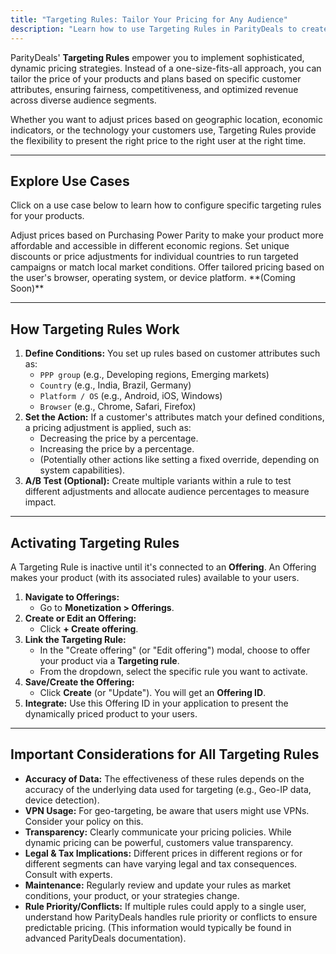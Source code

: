 ```yaml
---
title: "Targeting Rules: Tailor Your Pricing for Any Audience"
description: "Learn how to use Targeting Rules in ParityDeals to create dynamic pricing strategies based on customer attributes like location, PPP, device, and more."
---
```


ParityDeals' **Targeting Rules** empower you to implement sophisticated, dynamic pricing strategies. Instead of a one-size-fits-all approach, you can tailor the price of your products and plans based on specific customer attributes, ensuring fairness, competitiveness, and optimized revenue across diverse audience segments.

Whether you want to adjust prices based on geographic location, economic indicators, or the technology your customers use, Targeting Rules provide the flexibility to present the right price to the right user at the right time.

---

## Explore Use Cases

Click on a use case below to learn how to configure specific targeting rules for your products.

<CardGroup cols={3}>
  <Card
    title="PPP-Based Pricing"
    icon="globe"
    href="/dynamic-pricing/purchaisng-parity-power-pricing"
  >
    Adjust prices based on Purchasing Power Parity to make your product more affordable and accessible in different economic regions.
  </Card>
  <Card
    title="Country-Specific Pricing"
    icon="flag"
    href="/dynamic-pricing/country-based" 
  >
    Set unique discounts or price adjustments for individual countries to run targeted campaigns or match local market conditions.
  </Card>
  <Card
    title="Browser, Platform & OS Targeting (Coming Soon)"
    icon="laptop-mobile"
    href="/dynamic-pricing/browser"
  >
    Offer tailored pricing based on the user's browser, operating system, or device platform. **(Coming Soon)**
  </Card>
</CardGroup>

---

## How Targeting Rules Work

1.  **Define Conditions:** You set up rules based on customer attributes such as:
    * `PPP group` (e.g., Developing regions, Emerging markets)
    * `Country` (e.g., India, Brazil, Germany)
    * `Platform / OS` (e.g., Android, iOS, Windows)
    * `Browser` (e.g., Chrome, Safari, Firefox)
2.  **Set the Action:** If a customer's attributes match your defined conditions, a pricing adjustment is applied, such as:
    * Decreasing the price by a percentage.
    * Increasing the price by a percentage.
    * (Potentially other actions like setting a fixed override, depending on system capabilities).
3.  **A/B Test (Optional):** Create multiple variants within a rule to test different adjustments and allocate audience percentages to measure impact.

---

## Activating Targeting Rules

A Targeting Rule is inactive until it's connected to an **Offering**. An Offering makes your product (with its associated rules) available to your users.

1.  **Navigate to Offerings:**
    * Go to **Monetization > Offerings**.
2.  **Create or Edit an Offering:**
    * Click **+ Create offering**.
3.  **Link the Targeting Rule:**
    * In the "Create offering" (or "Edit offering") modal, choose to offer your product via a **Targeting rule**.
    * From the dropdown, select the specific rule you want to activate.
4.  **Save/Create the Offering:**
    * Click **Create** (or "Update"). You will get an **Offering ID**.
5.  **Integrate:** Use this Offering ID in your application to present the dynamically priced product to your users.

---

## Important Considerations for All Targeting Rules

* **Accuracy of Data:** The effectiveness of these rules depends on the accuracy of the underlying data used for targeting (e.g., Geo-IP data, device detection).
* **VPN Usage:** For geo-targeting, be aware that users might use VPNs. Consider your policy on this.
* **Transparency:** Clearly communicate your pricing policies. While dynamic pricing can be powerful, customers value transparency.
* **Legal & Tax Implications:** Different prices in different regions or for different segments can have varying legal and tax consequences. Consult with experts.
* **Maintenance:** Regularly review and update your rules as market conditions, your product, or your strategies change.
* **Rule Priority/Conflicts:** If multiple rules could apply to a single user, understand how ParityDeals handles rule priority or conflicts to ensure predictable pricing. (This information would typically be found in advanced ParityDeals documentation).